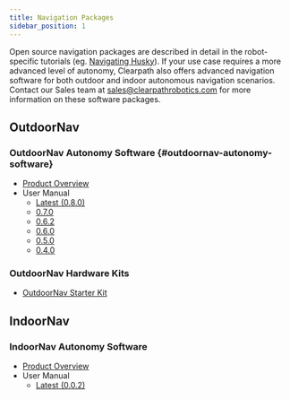 ```yaml
---
title: Navigation Packages
sidebar_position: 1
---
```


Open source navigation packages are described in detail in the robot-specific
tutorials (eg. [Navigating Husky](/docs/robots/outdoor_robots/husky/tutorials_husky/tutorials_husky_ros1#navigating-husky)).
If your use case requires a more advanced level of autonomy, Clearpath also offers advanced navigation software
for both outdoor and indoor autonomous navigation scenarios. Contact our Sales team at
sales@clearpathrobotics.com for more information on these software packages.

## OutdoorNav

### OutdoorNav Autonomy Software {#outdoornav-autonomy-software}

- [Product Overview](https://clearpathrobotics.com/outdoor-autonomy-software/)
- User Manual
  - [Latest (0.8.0)](/docs_outdoornav_user_manual)
  - [0.7.0](/docs_outdoornav_user_manual/0.7.0)
  - [0.6.2](https://clearpathrobotics.com/assets/manuals/outdoornav/index.html)
  - [0.6.0](https://clearpathrobotics.com/assets/manuals/outdoornav/archived/0.6.0/index.html)
  - [0.5.0](https://clearpathrobotics.com/assets/manuals/outdoornav/archived/0.5.0/index.html)
  - [0.4.0](https://clearpathrobotics.com/assets/manuals/outdoornav/archived/0.4.0/index.html)

### OutdoorNav Hardware Kits

- [OutdoorNav Starter Kit](/docs/software/navigation_packages/hardware_kits/outdoornav_starter_kit)

## IndoorNav

### IndoorNav Autonomy Software

- [Product Overview](https://clearpathrobotics.com/autonomy-research-kit/)
- User Manual
  - [Latest (0.0.2)](/docs_indoornav_user_manual)
